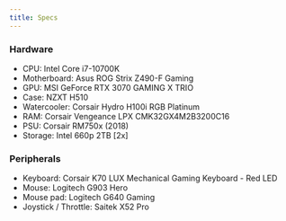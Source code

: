```yaml
---
title: Specs
---
```


### Hardware
- CPU: Intel Core i7-10700K
- Motherboard: Asus ROG Strix Z490-F Gaming
- GPU: MSI GeForce RTX 3070 GAMING X TRIO
- Case: NZXT H510
- Watercooler: Corsair Hydro H100i RGB Platinum
- RAM: Corsair Vengeance LPX CMK32GX4M2B3200C16
- PSU: Corsair RM750x (2018)
- Storage: Intel 660p 2TB [2x]

### Peripherals
- Keyboard: Corsair K70 LUX Mechanical Gaming Keyboard - Red LED
- Mouse: Logitech G903 Hero
- Mouse pad: Logitech G640 Gaming
- Joystick / Throttle: Saitek X52 Pro
